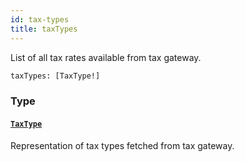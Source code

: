 ```yaml
---
id: tax-types
title: taxTypes
---
```


List of all tax rates available from tax gateway.

```graphql
taxTypes: [TaxType!]
```

### Type

#### [`TaxType`](../../../developer/api-reference/objects/tax-type)

Representation of tax types fetched from tax gateway.
